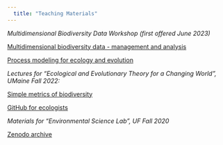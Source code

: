 ```yaml
---
  title: "Teaching Materials"
---
```


_Multidimensional Biodiversity Data Workshop (first offered June 2023)_

[Multidimensional biodiversity data - management and analysis](https://role-model.github.io/multidim-biodiv-data/)

[Process modeling for ecology and evolution](https://role-model.github.io/process-models-workshop)

_Lectures for "Ecological and Evolutionary Theory for a Changing World", UMaine Fall 2022:_

[Simple metrics of biodiversity](https://www.youtube.com/watch?v=ApObCRl4HRk)

[GitHub for ecologists](https://www.youtube.com/watch?v=wziH4nNIvLM)

_Materials for "Environmental Science Lab", UF Fall 2020_

[Zenodo archive](https://doi.org/10.5281/zenodo.7125376)

